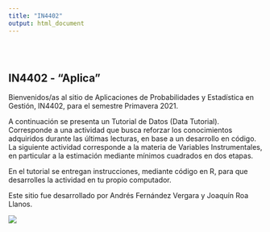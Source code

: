 ```yaml
---
title: "IN4402"
output: html_document
---
```


<style type="text/css">
.title {
  display: none;
}

#getting-started img {
  margin-right: 10px;
}

</style>

<div class="row" style="padding-top: 30px;">
<div class="col-sm-6">

# **IN4402 - "Aplica"**

Bienvenidos/as al sitio de Aplicaciones de Probabilidades y Estadística en Gestión, IN4402, para el semestre Primavera 2021. 

A continuación se presenta un Tutorial de Datos (Data Tutorial). Corresponde a una actividad que busca reforzar los conocimientos adquiridos durante las últimas lecturas, en base a un desarrollo en código. La siguiente actividad corresponde a la materia de Variables Instrumentales, en particular a la estimación mediante mínimos cuadrados en dos etapas.

En el tutorial se entregan instrucciones, mediante código en R, para que desarrolles la actividad en tu propio computador.

Este sitio fue desarrollado por Andrés Fernández Vergara y Joaquín Roa Llanos.

</div>
<div class="col-sm-6">
![](images/causation.png)
</div>
